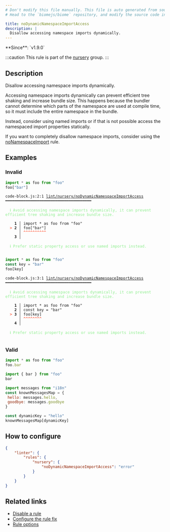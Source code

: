 ```yaml
---
# Don't modify this file manually. This file is auto generated from source, and you will lose your changes next time the website is built.
# Head to the `biomejs/biome` repository, and modify the source code in there.

title: noDynamicNamespaceImportAccess
description: |
  Disallow accessing namespace imports dynamically.
---
```


<Tabs>
<TabItem label="JavaScript (and super languages)" icon="seti:javascript">
**Since**: `v1.9.0`

:::caution
This rule is part of the [nursery](/linter/rules/#nursery) group.
:::

## Description
Disallow accessing namespace imports dynamically.

Accessing namespace imports dynamically can prevent efficient tree shaking and increase bundle size.
This happens because the bundler cannot determine which parts of the namespace are used at compile time,
so it must include the entire namespace in the bundle.

Instead, consider using named imports or if that is not possible
access the namespaced import properties statically.

If you want to completely disallow namespace imports, consider using the [noNamespaceImport](https://biomejs.dev/linter/rules/no-namespace-import/) rule.

## Examples

### Invalid

```js
import * as foo from "foo"
foo["bar"]
```

<pre class="language-text"><code class="language-text">code-block.js:2:1 <a href="https://biomejs.dev/linter/rules/no-dynamic-namespace-import-access">lint/nursery/noDynamicNamespaceImportAccess</a> ━━━━━━━━━━━━━━━━━━━━━━━━━━━━━━━━━━━━━━<br /><br />  <strong><span style="color: lightgreen;">ℹ</span></strong> <span style="color: lightgreen;">Avoid accessing namespace imports dynamically, it can prevent efficient tree shaking and increase bundle size.</span><br />  <br />    <strong>1 │ </strong>import &#42; as foo from &quot;foo&quot;<br />  <strong><span style="color: Tomato;">&gt;</span></strong> <strong>2 │ </strong>foo[&quot;bar&quot;]<br />   <strong>   │ </strong><strong><span style="color: Tomato;">^</span></strong><strong><span style="color: Tomato;">^</span></strong><strong><span style="color: Tomato;">^</span></strong><strong><span style="color: Tomato;">^</span></strong><strong><span style="color: Tomato;">^</span></strong><strong><span style="color: Tomato;">^</span></strong><strong><span style="color: Tomato;">^</span></strong><strong><span style="color: Tomato;">^</span></strong><strong><span style="color: Tomato;">^</span></strong><strong><span style="color: Tomato;">^</span></strong><br />    <strong>3 │ </strong><br />  <br />  <strong><span style="color: lightgreen;">ℹ</span></strong> <span style="color: lightgreen;">Prefer static property access or use named imports instead.</span><br />  <br /></code></pre>

```js
import * as foo from "foo"
const key = "bar"
foo[key]
```

<pre class="language-text"><code class="language-text">code-block.js:3:1 <a href="https://biomejs.dev/linter/rules/no-dynamic-namespace-import-access">lint/nursery/noDynamicNamespaceImportAccess</a> ━━━━━━━━━━━━━━━━━━━━━━━━━━━━━━━━━━━━━━<br /><br />  <strong><span style="color: lightgreen;">ℹ</span></strong> <span style="color: lightgreen;">Avoid accessing namespace imports dynamically, it can prevent efficient tree shaking and increase bundle size.</span><br />  <br />    <strong>1 │ </strong>import &#42; as foo from &quot;foo&quot;<br />    <strong>2 │ </strong>const key = &quot;bar&quot;<br />  <strong><span style="color: Tomato;">&gt;</span></strong> <strong>3 │ </strong>foo[key]<br />   <strong>   │ </strong><strong><span style="color: Tomato;">^</span></strong><strong><span style="color: Tomato;">^</span></strong><strong><span style="color: Tomato;">^</span></strong><strong><span style="color: Tomato;">^</span></strong><strong><span style="color: Tomato;">^</span></strong><strong><span style="color: Tomato;">^</span></strong><strong><span style="color: Tomato;">^</span></strong><strong><span style="color: Tomato;">^</span></strong><br />    <strong>4 │ </strong><br />  <br />  <strong><span style="color: lightgreen;">ℹ</span></strong> <span style="color: lightgreen;">Prefer static property access or use named imports instead.</span><br />  <br /></code></pre>

### Valid

```js
import * as foo from "foo"
foo.bar
```

```js
import { bar } from "foo"
bar
```

```js
import messages from "i18n"
const knownMessagesMap = {
 hello: messages.hello,
 goodbye: messages.goodbye
}

const dynamicKey = "hello"
knownMessagesMap[dynamicKey]
```

## How to configure
```json title="biome.json"
{
	"linter": {
		"rules": {
			"nursery": {
				"noDynamicNamespaceImportAccess": "error"
			}
		}
	}
}

```
## Related links

- [Disable a rule](/linter/#disable-a-lint-rule)
- [Configure the rule fix](/linter#configure-the-rule-fix)
- [Rule options](/linter/#rule-options)

</TabItem>
</Tabs>

